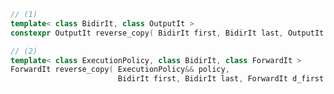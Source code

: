 ```cpp
// (1)
template< class BidirIt, class OutputIt >
constexpr OutputIt reverse_copy( BidirIt first, BidirIt last, OutputIt d_first );

// (2)
template< class ExecutionPolicy, class BidirIt, class ForwardIt >
ForwardIt reverse_copy( ExecutionPolicy&& policy,
                        BidirIt first, BidirIt last, ForwardIt d_first );
```
